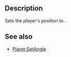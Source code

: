 {{Lua/Function |
  prototype = Player:SetPosition([[Lua/Shared/Vector3|Vector3]] {{arg|position}}) |
}}

==Description==
Sets the player's position to {{arg|position}}.

==See also==
* [[Lua/Server/Player/Functions/SetAngle|Player:SetAngle]]